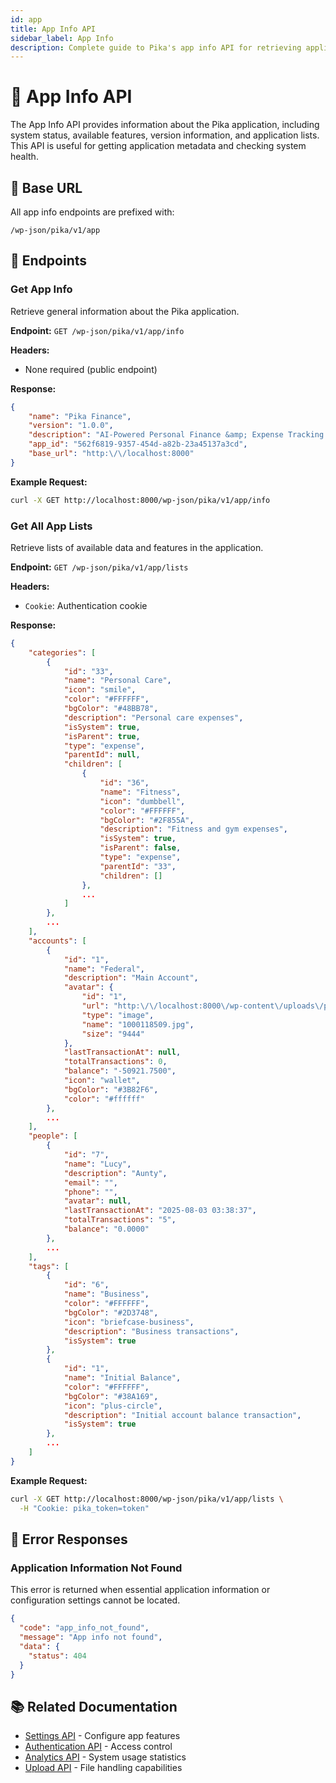 ```yaml
---
id: app
title: App Info API
sidebar_label: App Info
description: Complete guide to Pika's app info API for retrieving application information, system status, and available features
---
```


# 📱 App Info API

The App Info API provides information about the Pika application, including system status, available features, version information, and application lists. This API is useful for getting application metadata and checking system health.

## 📡 Base URL

All app info endpoints are prefixed with:
```
/wp-json/pika/v1/app
```

## 🚀 Endpoints

### Get App Info

Retrieve general information about the Pika application.

**Endpoint:** `GET /wp-json/pika/v1/app/info`

**Headers:**
- None required (public endpoint)

**Response:**
```json
{
    "name": "Pika Finance",
    "version": "1.0.0",
    "description": "AI-Powered Personal Finance &amp; Expense Tracking for WordPress <cite>By e-lab innovations.<\/cite>",
    "app_id": "562f6819-9357-454d-a82b-23a45137a3cd",
    "base_url": "http:\/\/localhost:8000"
}
```

**Example Request:**
```bash
curl -X GET http://localhost:8000/wp-json/pika/v1/app/info
```

### Get All App Lists

Retrieve lists of available data and features in the application.

**Endpoint:** `GET /wp-json/pika/v1/app/lists`

**Headers:**
- `Cookie`: Authentication cookie

**Response:**
```json
{
    "categories": [
        {
            "id": "33",
            "name": "Personal Care",
            "icon": "smile",
            "color": "#FFFFFF",
            "bgColor": "#48BB78",
            "description": "Personal care expenses",
            "isSystem": true,
            "isParent": true,
            "type": "expense",
            "parentId": null,
            "children": [
                {
                    "id": "36",
                    "name": "Fitness",
                    "icon": "dumbbell",
                    "color": "#FFFFFF",
                    "bgColor": "#2F855A",
                    "description": "Fitness and gym expenses",
                    "isSystem": true,
                    "isParent": false,
                    "type": "expense",
                    "parentId": "33",
                    "children": []
                },
                ...
            ]
        },
        ...
    ],
    "accounts": [
        {
            "id": "1",
            "name": "Federal",
            "description": "Main Account",
            "avatar": {
                "id": "1",
                "url": "http:\/\/localhost:8000\/wp-content\/uploads\/pika\/avatars\/account-6889ac3ac6f73-1753859306.jpg",
                "type": "image",
                "name": "1000118509.jpg",
                "size": "9444"
            },
            "lastTransactionAt": null,
            "totalTransactions": 0,
            "balance": "-50921.7500",
            "icon": "wallet",
            "bgColor": "#3B82F6",
            "color": "#ffffff"
        },
        ...
    ],
    "people": [
        {
            "id": "7",
            "name": "Lucy",
            "description": "Aunty",
            "email": "",
            "phone": "",
            "avatar": null,
            "lastTransactionAt": "2025-08-03 03:38:37",
            "totalTransactions": "5",
            "balance": "0.0000"
        },
        ...
    ],
    "tags": [
        {
            "id": "6",
            "name": "Business",
            "color": "#FFFFFF",
            "bgColor": "#2D3748",
            "icon": "briefcase-business",
            "description": "Business transactions",
            "isSystem": true
        },
        {
            "id": "1",
            "name": "Initial Balance",
            "color": "#FFFFFF",
            "bgColor": "#38A169",
            "icon": "plus-circle",
            "description": "Initial account balance transaction",
            "isSystem": true
        },
        ...
    ]
}
```

**Example Request:**
```bash
curl -X GET http://localhost:8000/wp-json/pika/v1/app/lists \
  -H "Cookie: pika_token=token"
```

## 🚨 Error Responses

### Application Information Not Found

This error is returned when essential application information or configuration settings cannot be located.

```json
{
  "code": "app_info_not_found",
  "message": "App info not found",
  "data": {
    "status": 404
  }
}
```

## 📚 Related Documentation

- [Settings API](./settings) - Configure app features
- [Authentication API](./authentication) - Access control
- [Analytics API](./analytics) - System usage statistics
- [Upload API](./upload) - File handling capabilities
